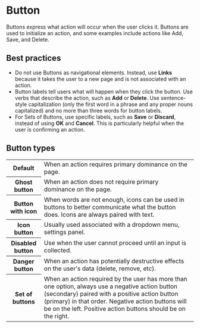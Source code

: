 # Button

Buttons express what action will occur when the user clicks it. Buttons are used to initialize an action, and some examples include actions like Add, Save, and Delete.

## Best practices

- Do not use Buttons as navigational elements. Instead, use **Links** because it takes the user to a new page and is not associated with an action.
- Button labels tell users what will happen when they click the button. Use verbs that describe the action, such as **Add** or **Delete**. Use sentence-style capitalization (only the first word in a phrase and any proper nouns capitalized) and no more than three words for button labels.
- For Sets of Buttons, use specific labels, such as **Save** or **Discard**, instead of using **OK** and **Cancel**. This is particularly helpful when the user is confirming an action.

## Button types

<table>
  <tr>
    <th>Default</th>
    <td>When an action requires primary dominance on the page.</td>
  </tr>
  <tr>
    <th>Ghost button</th>
    <td>When an action does not require primary dominance on the page.</td>
  </tr>
  <tr>
    <th>Button with icon</th>
    <td>
      When words are not enough, icons can be used in buttons to better communicate what the button does. Icons are
      always paired with text.
    </td>
  </tr>
  <tr>
    <th>Icon button</th>
    <td>
      Usually used associated with a dropdown menu, settings panel. 
    </td>
  </tr>
  <tr>
    <th>Disabled button</th>
    <td>Use when the user cannot proceed until an input is collected.</td>
  </tr>
  <tr>
    <th>Danger button</th>
    <td>When an action has potentially destructive effects on the user's data (delete, remove, etc).</td>
  </tr>
  <tr>
    <th>Set of buttons</th>
    <td>
      When an action required by the user has more than one option, always use a negative action button (secondary)
      paired with a positive action button (primary) in that order. Negative action buttons will be on the left.
      Positive action buttons should be on the right.
    </td>
  </tr>
</table>
